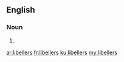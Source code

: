 ==English==

===Noun===
{{head|en}}

# {{plural of|libeller}}

[[ar:libellers]]
[[fr:libellers]]
[[ku:libellers]]
[[my:libellers]]